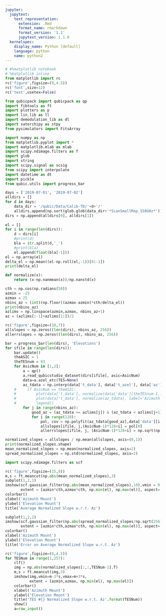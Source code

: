 ```yaml
---
jupyter:
  jupytext:
    text_representation:
      extension: .Rmd
      format_name: rmarkdown
      format_version: '1.1'
      jupytext_version: 1.1.0
  kernelspec:
    display_name: Python [default]
    language: python
    name: python2
---
```


```python
# #%matplotlib notebook
# %matplotlib inline
from matplotlib import rc
rc('figure',figsize=(9,4.5))
rc('font',size=12)
rc('text',usetex=False)

from qubicpack import qubicpack as qp
import fibtools as ft
import plotters as p
import lin_lib as ll
import demodulation_lib as dl
import satorchipy as stpy
from pysimulators import FitsArray

import numpy as np
from matplotlib.pyplot import *
import matplotlib.mlab as mlab
import scipy.ndimage.filters as f
import glob
import string
import scipy.signal as scsig
from scipy import interpolate
import datetime as dt
import pickle
from qubic.utils import progress_bar

```

```python
days = ['2019-07-01', '2019-07-02']
alldirs = []
for d in days:
    data_dir = '/qubic/Data/Calib-TD/'+d+'/'
    alldirs.append(np.sort(glob.glob(data_dir+'*ScanSmallMap_150GHz*')))
dirs = np.append(alldirs[0], alldirs[1])  
    
el = []
for i in range(len(dirs)):
    d = dirs[i]
    #print(d)
    bla = str.split(d,'_')
    #print(bla)
    el.append(float(bla[-1]))
el = np.array(el)
delta_el = np.mean((el-np.roll(el,-1))[0:-1])
print(delta_el)

```

```python
def normalize(x):
    return (x-np.nanmean(x))/np.nanstd(x)
```

```python
cth = np.cos(np.radians(50))
azmin = -25
azmax = 25
nbins_az = (int)(np.floor((azmax-azmin)*cth/delta_el))
print(nbins_az)
azlims = np.linspace(azmin,azmax, nbins_az+1)
az = (azlims[:-1]+azlims[1:])/2
```

```python
rc('figure',figsize=(10,7))
allslopes = np.zeros((len(dirs), nbins_az, 256))
allerrslopes = np.zeros((len(dirs), nbins_az, 256))

bar = progress_bar(len(dirs), 'Elevations')
for ifile in range(len(dirs)):
    bar.update()
    theASIC = 1
    theTESnum = 93
    for AsicNum in [1,2]:
        a = qp()
        a.read_qubicstudio_dataset(dirs[ifile], asic=AsicNum)
        data=a.azel_etc(TES=None)
        az_tdata = np.interp(data['t_data'], data['t_azel'], data['az'])
    #     if AsicNum == theASIC:
    #         plot(data['t_data'], normalize(data['data'][theTESnum-1,:]), label='Data ASIC {} TESNum {}'.format(theASIC, theTESnum))
    #         plot(data['t_data'], normalize(az_tdata), label='Azimuth')
    #         legend()
        for j in range(nbins_az):
            good_az = (az_tdata >= azlims[j]) & (az_tdata < azlims[j+1])
            for i in range(128):    
                pol, cov = np.polyfit(az_tdata[good_az],data['data'][i,good_az], 1, full=False, cov=True)
                allslopes[ifile, j,(AsicNum-1)*128+i] = pol[0]
                allerrslopes[ifile, j, (AsicNum-1)*128+i] = np.sqrt(np.diag(cov))[0]


```

```python
normalized_slopes = allslopes / np.mean(allslopes, axis=(0,1))
print(normalized_slopes.shape)
mean_normalized_slopes = np.mean(normalized_slopes, axis=2)
spread_normalized_slopes = np.std(normalized_slopes, axis=2)
```

```python
import scipy.ndimage.filters as scf

rc('figure',figsize=(15,8))
m,s = ft.meancut(np.abs(mean_normalized_slopes),3)
subplot(1,2,1)
imshow(scf.gaussian_filter(np.abs(mean_normalized_slopes),10),vmin = 0, vmax=m+5*s,
       extent = [azmin*cth,azmax*cth, np.min(el), np.max(el)], aspect='equal')
colorbar()
xlabel('Azimuth Mount')
ylabel('Elevation Mount')
title('Average Normalized Slope w.r.t. Az')

subplot(1,2,2)
imshow(scf.gaussian_filter(np.abs(spread_normalized_slopes/np.sqrt(256)),10),vmin = 0, vmax=m+5*s,
       extent = [azmin*cth,azmax*cth, np.min(el), np.max(el)], aspect='equal')
colorbar()
xlabel('Azimuth Mount')
ylabel('Elevation Mount')
title('Error on Average Normalized Slope w.r.t. Az')
```

```python
rc('figure',figsize=(6,4.5))
for TESNum in range(1,257):
    clf()
    img = np.abs(normalized_slopes[:,:,TESNum-1].T)
    m,s = ft.meancut(img,3)
    imshow(img,vmin=m-3*s,vmax=m+3*s,
           extent = [azmin,azmax, np.min(el), np.max(el)])
    colorbar()
    xlabel('Azimuth Mount')
    ylabel('Elevation Mount')
    title('TES #{} Normalized Slope w.r.t. Az'.format(TESNum))
    show()
    a=raw_input()
```

```python

```
